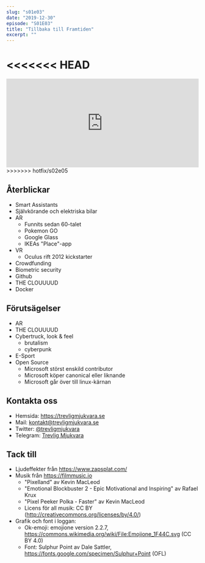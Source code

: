```yaml
---
slug: "s01e03"
date: "2019-12-30"
episode: "S01E03"
title: "Tillbaka till Framtiden"
excerpt: ""
---
```


<<<<<<< HEAD
<SEO title="S01E03 - Tillbaka till framtiden" />
<Player src="https://aphid.fireside.fm/d/1437767933/e86366d5-e25c-4aab-9a13-33b7144ac160/bcbbc3e1-ba22-49c5-9ea8-3c67d7995fab.mp3" />
=======
<SEO title="S01E03 - Tillbaka till Framtiden" />
<div style="width: 100%;">
<iframe src="https://open.spotify.com/embed-podcast/episode/3f2vs71fxYidaJoDajjOaU" width="100%" height="232" frameborder="0" allowtransparency="true" allow="encrypted-media"></iframe>
</div>
>>>>>>> hotfix/s02e05


## Återblickar
- Smart Assistants
- Självkörande och elektriska bilar
- AR
  * Funnits sedan 60-talet
  * Pokemon GO
  * Google Glass
  * IKEAs "Place"-app
- VR
  * Oculus rift 2012 kickstarter
- Crowdfunding
- Biometric security
- Github
- THE CLOUUUUD
- Docker


## Förutsägelser
- AR
- THE CLOUUUUD
- Cybertruck, look & feel
  * brutalism
  * cyberpunk
- E-Sport
- Open Source
  * Microsoft störst enskild contributor
  * Microsoft köper canonical eller liknande
  * Microsoft går över till linux-kärnan

## Kontakta oss
- Hemsida: https://trevligmjukvara.se
- Mail: kontakt@trevligmjukvara.se
- Twitter: [@trevligmjukvara](https://twitter.com/trevligmjukvara)
- Telegram: [Trevlig Mjukvara](https://t.me/trevligmjukvara)

## Tack till
- Ljudeffekter från https://www.zapsplat.com/ 
- Musik från https://filmmusic.io
  * "Pixelland" av Kevin MacLeod
  * "Emotional Blockbuster 2 - Epic Motivational and Inspiring" av Rafael Krux
  * "Pixel Peeker Polka - Faster" av Kevin MacLeod
  * Licens för all musik: CC BY (http://creativecommons.org/licenses/by/4.0/)
- Grafik och font i loggan:
  * Ok-emoji: emojione version 2.2.7, https://commons.wikimedia.org/wiki/File:Emojione_1F44C.svg (CC BY 4.0)
  * Font: Sulphur Point av Dale Sattler, https://fonts.google.com/specimen/Sulphur+Point (OFL)
